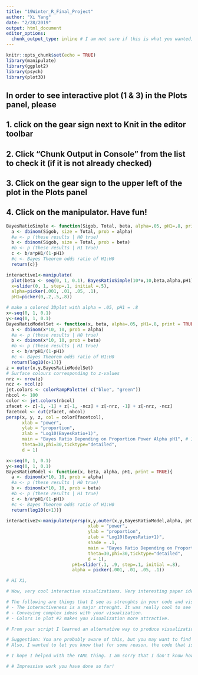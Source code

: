 ```yaml
---
title: "19Winter_R_Final_Project"
author: "Xi Yang"
date: "2/28/2019"
output: html_document
editor_options: 
  chunk_output_type: inline # I am not sure if this is what you wanted, but I just changed the option from "chunk output in console" to "inline".
---
```


```r
knitr::opts_chunk$set(echo = TRUE)
library(manipulate)
library(ggplot2)
library(psych)
library(plot3D)
```
## In order to see interactive plot (1 & 3) in the Plots panel, please
## 1. click on the gear sign next to Knit in the editor toolbar
## 2. Click "Chunk Output in Console" from the list to check it (if it is not already checked)
## 3. Click on the gear sign to the upper left of the plot in the Plots panel
## 4. Click on the manipulator. Have fun!

```r
BayesRatioSimple <- function(Sigob, Total, beta, alpha=.05, pH1=.8, print = TRUE){
  a <- dbinom(Sigob, size = Total, prob = alpha) 
  #a <- p (these results | H0 true)
  b <- dbinom(Sigob, size = Total, prob = beta)
  #b <- p (these results | H1 true)
  c <- b/a*pH1/(1-pH1)
  #c <- Bayes Theorem odds ratio of H1:H0
  return(c)} 

interactive1<-manipulate(
  plot(beta <- seq(0, 1, 0.1), BayesRatioSimple(10*x,10,beta,alpha,pH1)),
  x=slider(0, 1, step=.1, initial =.5),
  alpha=picker(.001, .01, .05, .1),
  pH1=picker(0,.2,.5,.8))

```

```r
# make a colored 3Dplot with alpha = .05, pH1 = .8
x<-seq(0, 1, 0.1)
y<-seq(0, 1, 0.1)
BayesRatioModelSet <- function(x, beta, alpha=.05, pH1=.8, print = TRUE){
  a <- dbinom(x*10, 10, prob = alpha) 
  #a <- p (these results | H0 true)
  b <- dbinom(x*10, 10, prob = beta)
  #b <- p (these results | H1 true)
  c <- b/a*pH1/(1-pH1)
  #c <- Bayes Theorem odds ratio of H1:H0
  return(log10(c+1))}
z = outer(x,y,BayesRatioModelSet)
# Surface colours corresponding to z-values
nrz <- nrow(z)
ncz <- ncol(z)
jet.colors <- colorRampPalette( c("blue", "green"))
nbcol <- 100
color <- jet.colors(nbcol)
zfacet <- z[-1, -1] + z[-1, -ncz] + z[-nrz, -1] + z[-nrz, -ncz]
facetcol <- cut(zfacet, nbcol) 
persp(x, y, z, col = color[facetcol],
      xlab = "power",
      ylab = "proportion",
      zlab = "Log10(BayesRatio+1)",
      main = "Bayes Ratio Depending on Proportion Power Alpha pH1", # I tried adding spaces in between words and is not showing below, but it shows in the preview
      theta=30,phi=30,ticktype="detailed",
      d = 1)
```

```r
x<-seq(0, 1, 0.1)
y<-seq(0, 1, 0.1)
BayesRatioModel <- function(x, beta, alpha, pH1, print = TRUE){
  a <- dbinom(x*10, 10, prob = alpha) 
  #a <- p (these results | H0 true)
  b <- dbinom(x*10, 10, prob = beta)
  #b <- p (these results | H1 true)
  c <- b/a*pH1/(1-pH1)
  #c <- Bayes Theorem odds ratio of H1:H0
  return(log10(c+1))}

interactive2<-manipulate(persp(x,y,outer(x,y,BayesRatioModel,alpha, pH1),
                               xlab = "power",
                               ylab = "proportion",
                               zlab = "Log10(BayesRatio+1)",
                               shade = .1,
                               main = "Bayes Ratio Depending on Proportion Power Alpha pH1", # I also added some spaces here
                               theta=30,phi=30,ticktype="detailed",
                               d = 1), 
                         pH1=slider(.1, .9, step=.1, initial =.8),
                         alpha = picker(.001, .01, .05, .1))
```

```r

# Hi Xi,

# Wow, very cool interactive visualizations. Very interesting paper idea and very important topic to take on. I am impressed!

# The following are things that I see as strenghts in your code and visualizations:
# - The interactiveness is a major strenght. It was really cool to see how changing the variables made the plane move! 
# - Conveying complex ideas with your visualization.
# - Colors in plot #2 makes you visualization more attractive. 

# From your script I learned an alternative way to produce visualizations. I bet you have done a lot of research outside of class! 

# Suggestion: You are probably aware of this, but you may want to find out how to add spaces between the values on the axes and their titles so they don't overlap. 
# Also, I wanted to let you know that for some reason, the code that is within this {} did not running for me.

# I hope I helped with the YAML thing. I am sorry that I don't know how to help you with the highlighting part. 

# # Impressive work you have done so far!

```

